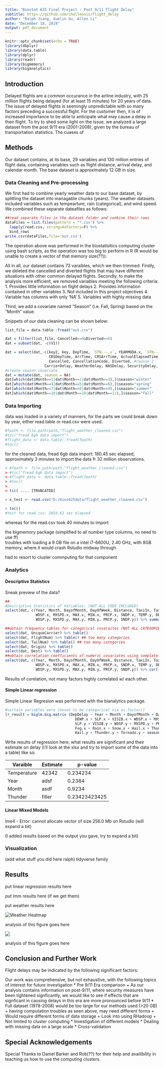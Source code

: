 ```yaml
---
title: "Biostat 625 Final Project - Post 9/11 Flight Delay"
subtitle: https://github.com/chelleonis/flight_delay
author: "Ralph Jiang, Xuelin Gu, Allen Li"
date: "December 18, 2019"
output: pdf_document
---
```


```r
knitr::opts_chunk$set(echo = TRUE)
library(dbplyr)
library(data.table)
library(dplyr)
library(readr)
library(bigmemory)
library(biganalytics) 
```

## Introduction

Delayed flights are a common occurance in the airline industry, with 25 million flights being delayed (for at least 15 minutes) for 20 years of data. The issue of delayed flights is seemingly unpredictable with so many factors preceding a successful flight. For the customer then, it is of increased importance to be able to anticipate what may cause a delay in their flight. To try to shed some light on the issue, we analyzed a large dataset from the post 9/11 era (2001-2008), given by the bureau of transportation statistics. The cuases of 

## Methods

Our dataset contains, at its base, 29 variables and 130 million entries of flight data, containing variables such as flight distance, arrival delay, and calendar month. The base dataset is approximately 12 GB in size. 

### Data Cleaning and Pre-processing

We first had to combine yearly weather data to our base dataset, by splitting the dataset into managable chunks (years). The weather datasets included variables such as tempearture, rain (categorical), and wind speed. We combined these separate dateafiles as follows:  

```r
##read separate files in the dataset folder and conbine their rows 
dataFiles = list.files(pattern = "*.csv") %>% 
  lapply(read.csv, stringsAsFactors=F) %>% 
  bind_rows 
write.csv(dataFiles,file='out.csv')
```

The operation above was performed in the biostatisitics computing cluster using bash scripts, as the operation was too big to perform in R (R would be unable to create a vector of that memory size(??)). 


All in all, our dataset contains 72 varaibles, which we then trimmed. Firstly, we deleted the cancelled and diverted flights that may have different situations with other common delayed flights. Secondly, to make the analysis more efficient, we removed variables meeting the following criteria:   
1. Provides little information on flight delays
2. Provides information contained in other variables
3. Not included in this project objectives
4. Variable has columns with only 'NA'
5. Variables with highly missing data  

Third, we add a covariate named "Season" (i.e. Fall, Spring) based on the "Month" value.  

Snippets of our data cleaning can be shown below:  
```r
list_file = data.table::fread("out.csv")

dat = filter(list_file, Cancelled==0&Diverted==0)
dat = subset(dat, -c(V1))

dat = select(dat,-c(key2, key, DepTime, `STN---.x`, YEARMODA.x, `STN---.y`, YEARMODA.y,     #reason 1
                    CRSDepTime, ArrTime, CRSArrTime, ActualElapsedTime, CRSElapsedTime, #reason 1
                    Cancelled, CancellationCode, Diverted, #reason 2
                  CarrierDelay, WeatherDelay, NASDelay, SecurityDelay, LateAircraftDelay, STP.x, STP.y, GUST.x, GUST.y)) ##reason 3
#create season covariate
dat = mutate(dat, season = NA)
dat[which(dat$Month==1|dat$Month==2|dat$Month==3),]$season="winter"
dat[which(dat$Month==4|dat$Month==5|dat$Month==6),]$season="spring"
dat[which(dat$Month==7|dat$Month==8|dat$Month==9),]$season="summer"
dat[which(dat$Month==10|dat$Month==10|dat$Month==11),]$season="fall"
```

### Data Importing 

data was loaded in a variety of manners, 
for the parts we could break down by year, either
read.table or read.csv were used.
```r
#fpath <- file.path(path,"flight_weather_cleaned.csv")
#tic("fread 6gb data import")
#flight_data <- data.table::fread(fpath)
#toc()
```
for the cleaned data, fread 6gb data import: 180.45 sec elapsed, approximately 
3 minutes to import the data fr 32 million observations.

```r

> #fpath <- file.path(path,"flight_weather_cleaned.csv")
> #tic("fread 6gb data import")
> #flight_data <- data.table::fread(fpath)
> #toc()
> 
> tic( .... [TRUNCATED] 

> x_test <- read.csv("D:/bios625data/flight_weather_cleaned.csv")

> toc()
#test for read.csv: 2654.62 sec elapsed
```
whereas for the read.csv took 40 minutes to import


the bigmemory package (simplified to all number type columns, no need to use ff)  
troubles with loading a 9 GB file on a intel i7-6600U, 2.40 GHz, with 8GB memory, where it would crash Rstudio midway through.

had to resort to cluster commputing for that component

### Analytics

#### Descriptive Statistics

Sneak preview of the data?

```r
##
#Descriptive Statistics of Variables: (NOT ALL CODE INCLUDED)
select(dat, c(Year, Month, DayofMonth, DayOfWeek, Distance, TaxiIn, TaxiOut, TEMP.x, DEWP.x, SLP.x, VISIB.x,
              WDSP.x, MXSPD.x, MAX.x, MIN.x, PRCP.x, SNDP.x, TEMP.y, DEWP.y, SLP.y, VISIB.y,
              WDSP.y, MXSPD.y, MAX.y, MIN.y, PRCP.y, SNDP.y)) %>% summary()

##obtain frequency tables for categorical covaraites (NOT ALL CATEGORIES INCLUDED)
select(dat, UniqueCarrier) %>% table()
select(dat, FlightNum) %>% table() ## too many categories
select(dat, TailNum) %>% table() ## too many categories
select(dat, Origin) %>% table()
select(dat, Dest) %>% table()
##obtain correlation coefficients of numeric covariates using complete data
select(dat, c(Year, Month, DayofMonth, DayOfWeek, Distance, TaxiIn, TaxiOut, TEMP.x, DEWP.x, SLP.x, VISIB.x,
              WDSP.x, MXSPD.x, MAX.x, MIN.x, PRCP.x, SNDP.x, TEMP.y, DEWP.y, SLP.y, VISIB.y,
              WDSP.y, MXSPD.y, MAX.y, MIN.y, PRCP.y, SNDP.y)) %>% cor(,use = "complete.obs")
```

Results of corelation, not many factors highly correlated w/ each other.


#### Simple Linear regression

Simple Linear Regresion was performed with the bianalytics package. 

```r
#certain variables were chosen to be categorical via as.factor()
lr_result = biglm.big.matrix (DepDelay ~ Year + Month + DayofMonth + DayOfWeek + Distance + TaxiIn + TaxiOut + TEMP.x +
                                DEWP.x + SLP.x + VISIB.x + WDSP.x + MXSPD.x + PRCP.x + SNDP.x + TEMP.y + DEWP.y +
                                SLP.y + VISIB.y + WDSP.y + MXSPD.y + PRCP.y + SNDP.y + UniqueCarrier + Origin + Dest +
                                Fog.x + Rain.x + Snow.x + Hail.x + Thunder.x + Tornado.x + Fog.y + Rain.y + Snow.y +
                                Hail.y + Thunder.y + Tornado.y + season, data = dat )
```

Write results of regression here, what results are significant and their estimate on delay (i'll look at the xlsx and try to import some of the data into a table) like so:  

Varaible | Estimate | p-value 
-------- | -------- | -------
Temperature | 42342 | 0.234234
Year | adsf | 0.2384
Month | asdf | 0.9234
Thunder | filler | 0.23423423425  

#### Linear Mixed Models

lme4 - Error: cannot allocate vector of size 256.0 Mb on Rstudio
(will expand a bit)

(I added results based on the output you gave, try to expand a bit)

### Visualization

(add what stuff you did here ralph)
tidyverse family


## Results  

put linear regression results here

put lmm results here (if we get them)

put weather results here


![Weather Heatmap](heatmap1.png)\newline


analysis of this figure goes here


![](heatmap2.png)\newline


analysis of this figure goes here 



## Conclusion and Further Work

Flight delays may be indicated by the following significant factors: 

Our work was comprehensive, but not exhaustive, with the following topics of interest for future investigation
* Pre 9/11 Era comparison
  + As our analysis contains information on post-9/11, where security measures have been tightened signficantly, we would like to see if effects that are signficant in causing delays in this era are more pronounced before 9/11
* Full dataset (1978-2008) would be too large for our methods used (>20 GB)
  + having computation troubles as seen above, may need different forms
  + Would require different forms of data storage
  + Look into using RHadoop
  + Not limited to cluster computing
* Investigation of different models 
* Dealing with missing data on a large scale
* Cross-validation

## Special Acknowledgements

Special Thanks to Daniel Barker and Rob(??) for their help and availibility in teaching us how to use the computing clusters. 

